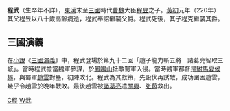 '''程武'''（生卒年不詳），[[東漢|東漢]]末至[[三國|三國]]時代[[曹魏|曹魏]]大臣[[程昱|程昱]]之子。[[黃初|黃初]]元年（220年）其父程昱以八十歲高齡病逝，程武奉詔繼襲父爵。程武死後，其子程克繼襲其爵。

== 三國演義 ==
在[[小說|小說]]《[[三國演義|三國演義]]》中，程武登場於第九十二回「趙子龍力斬五將　諸葛亮智取三城」。當時程武擔當魏軍參謀，於[[鳳鳴山|鳳鳴山]]抵敵蜀軍入侵。當時魏軍都督是[[駙馬|駙馬]][[夏侯楙|夏侯楙]]，與蜀軍[[趙雲|趙雲]]對壘，初陣敗北。程武為其獻策，先設伏再誘敵，成功圍困趙雲，幾乎令趙雲於晚年戰敗。最後趙雲被[[諸葛亮|諸葛亮]]遣[[關興|關興]]、[[张苞_(蜀汉)|张苞]]救出。

[[Category:曹魏政治人物|C程]]
[[Category:程姓|W武]]